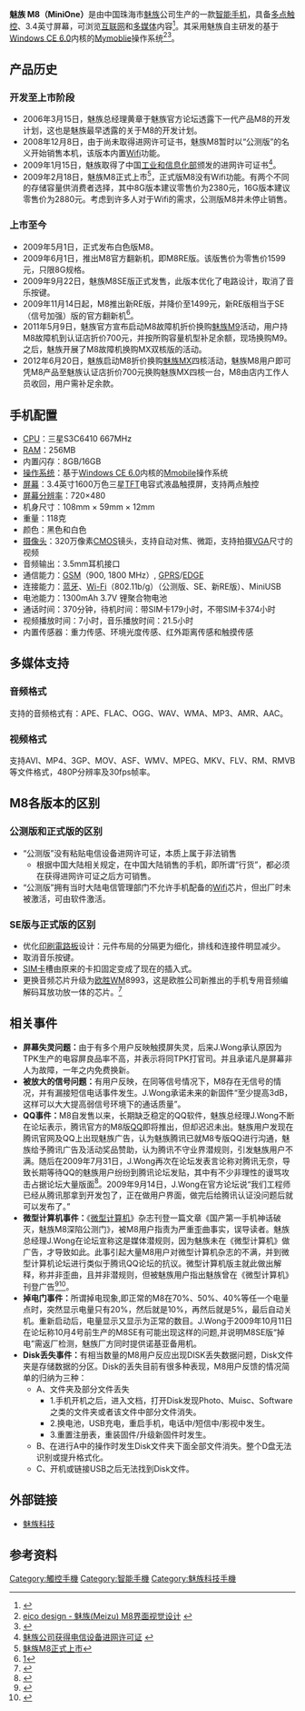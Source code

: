 {{多個問題|
{{copyedit|time=2009-09-13T09:12:14+00:00}}
{{Refimprove|time=2022-02-25T05:14:03+00:00}}
{{or1|time=2021-06-01}}
}}
{{Infobox Mobile
| name = 魅族 M8（MiniOne）
| image = MeizuM8.JPG
| imagesize = 150px
| manufacturer = [[魅族|魅族]]
| carrier =
| available = 2009年2月18日
| screen = 3.4英寸 [[多点触控|多点触控]]全视角[[LCD|LCD]] 720×480[[像素|像素]] 
| exterior_screen =
| ringtone =
| camera = 320万[[像素|像素]]
| memory = 内建闪存8GB/16GB
| networks = GSM(900,1800 MHz), GPRS, EDGE
| battery = 1200[[mAh|mAh]] 3.7V [[锂离子电池|锂聚合物电池]]
| connectivity = [[蓝牙|蓝牙]]、Wifi(802.11b/g)、MiniUSB
| size = 108×59×12 mm
| form = 直板式
| weight = 118 [[克|克]] 
| music = 支持APE、FLAC、OGG、MP3、WMA、AMR、AAC等格式
}}

'''魅族 M8（MiniOne）'''是由中国珠海市[[魅族|魅族]]公司生产的一款[[智能手机|智能手机]]，具备[[多点触控|多点触控]]、3.4英寸屏幕，可浏览[[互联网|互联网]]和[[多媒体|多媒体]]内容<ref>{{Cite news |url=https://tech.huanqiu.com/article/9CaKrnJliW4 |title=大家来找茬 魅族M8与iPhone对比评测 |accessdate=2021-12-17}}</ref>。其采用魅族自主研发的基于[[Windows_CE_6.0|Windows CE 6.0]]内核的[[Mymoblie|Mymoblie]]操作系统<ref>[http://www.eicodesign.com/case/22.html eico design - 魅族(Meizu) M8界面视觉设计] {{webarchive|url=https://web.archive.org/web/20090129091759/http://eicodesign.com/case/22.html |date=2009-01-29 }}</ref><ref>{{Cite news |url=http://covid-19.chinadaily.com.cn/hqcj/xfly/2013-08-20/content_9899849.html |title=JW：好用的大屏手机看我的魅族M8可换购MX3- 中国日报网 |accessdate=2021-12-17}}</ref>。

== 产品历史 ==
=== 开发至上市阶段 ===
*2006年3月15日，魅族总经理黄章于魅族官方论坛透露下一代产品M8的开发计划，这也是魅族最早透露的关于M8的开发计划。
*2008年12月8日，由于尚未取得进网许可证书，魅族M8暂时以“公测版”的名义开始销售本机，该版本内置[[Wifi|Wifi]]功能。
*2009年1月15日，魅族取得了中国[[工业和信息化部|工业和信息化部]]颁发的进网许可证书<ref>[http://www.meizu.com/news/m8cert.html 魅族公司获得电信设备进网许可证] {{webarchive|url=https://web.archive.org/web/20090221125643/http://www.meizu.com/news/m8cert.html |date=2009-02-21 }}</ref>。
*2009年2月18日，魅族M8正式上市<ref>[http://bbs.meizu.com/thread-806874-1-1.html 魅族M8正式上市]</ref>，正式版M8没有Wifi功能。有两个不同的存储容量供消费者选择，其中8G版本建议零售价为2380元，16G版本建议零售价为2880元。考虑到许多人对于Wifi的需求，公测版M8并未停止销售。

=== 上市至今 ===
*2009年5月1日，正式发布白色版M8。
*2009年6月1日，推出M8官方翻新机，即M8RE版。该版售价为零售价1599元，只限8G规格。
*2009年9月22日，魅族M8SE版正式发售，此版本优化了电路设计，取消了音乐按键。
*2009年11月14日起，M8推出新RE版，并降价至1499元，新RE版相当于SE（信号加强）版的官方翻新机<ref>[http://bbs.meizu.com/thread-1293119-1-1.html]</ref>。
*2011年5月9日，魅族官方宣布启动M8故障机折价换购[[魅族M9|魅族M9]]活动，用户持M8故障机到认证店折价700元，并按所购容量机型补足余额，现场换购M9。之后，魅族开展了M8故障机换购MX双核版的活动。
*2012年6月20日，魅族启动M8折价换购[[魅族MX|魅族MX]]四核活动，魅族M8用户即可凭M8产品至魅族认证店折价700元换购魅族MX四核一台，M8由店内工作人员收回，用户需补足余款。

== 手机配置 ==
* [[CPU|CPU]]：三星S3C6410 667MHz
* [[隨機存取記憶體|RAM]]：256MB
* 内置闪存：8GB/16GB
* [[操作系统|操作系统]]：基于[[Windows_CE_6.0|Windows CE 6.0]]内核的[[Mmobile|Mmobile]]操作系统
* [[屏幕|屏幕]]：3.4英寸1600万色三星[[TFT|TFT]]电容式液晶触摸屏，支持两点触控
* [[屏幕分辨率|屏幕分辨率]]：720×480
* 机身尺寸：108mm × 59mm × 12mm
* 重量：118克
* 颜色：黑色和白色
* [[摄像头|摄像头]]：320万像素[[CMOS|CMOS]]镜头，支持自动对焦、微距，支持拍摄[[VGA|VGA]]尺寸的视频
* 音频输出：3.5mm耳机接口
* 通信能力：[[GSM|GSM]]（900, 1800 MHz）, [[GPRS|GPRS]]/[[EDGE|EDGE]]
* 连接能力：[[蓝牙|蓝牙]]、[[Wi-Fi|Wi-Fi]]（802.11b/g）（公测版、SE、新RE版）、MiniUSB
* 电池能力：1300mAh 3.7V 锂聚合物电池
* 通话时间：370分钟，待机时间：带SIM卡179小时，不带SIM卡374小时
* 视频播放时间：7小时，音乐播放时间：21.5小时
* 内置传感器：重力传感、环境光度传感、红外距离传感和触摸传感

== 多媒体支持 ==
=== 音频格式 ===
支持的音频格式有：APE、FLAC、OGG、WAV、WMA、MP3、AMR、AAC。

=== 视频格式 ===
支持AVI、MP4、3GP、MOV、ASF、WMV、MPEG、MKV、FLV、RM、RMVB等文件格式，480P分辨率及30fps帧率。

== M8各版本的区别 ==
=== 公测版和正式版的区别 ===
*“公测版”没有粘贴电信设备进网许可证，本质上属于非法销售
**根据中国大陆相关规定，在中国大陆销售的手机，即所谓“行货”，都必须在获得进网许可证之后方可销售。
*“公测版”拥有当时大陆电信管理部门不允许手机配备的[[Wifi|Wifi]]芯片，但出厂时未被激活，可由软件激活。

=== SE版与正式版的区别 ===
*优化[[印刷電路板|印刷電路板]]设计：元件布局的分隔更为细化，排线和连接件明显减少。
*取消音乐按键。
*[[SIM卡|SIM卡]]槽由原来的卡扣固定变成了现在的插入式。
*更换音频芯片升级为[[欧胜|欧胜]]WM8993，这是欧胜公司新推出的手机专用音频编解码耳放功放一体的芯片。<ref>{{Cite news |url=https://tech.huanqiu.com/article/9CaKrnK1U4i |title=为什么魅族设计是国产手机中一股清流 看完这些就知道 |accessdate=2021-12-17}}</ref>

== 相关事件 ==
* '''屏幕失灵问题：'''由于有多个用户反映触摸屏失灵，后来J.Wong承认原因为TPK生产的电容屏良品率不高，并表示将同TPK打官司。并且承诺凡是屏幕非人为故障，一年之内免费换新。
* '''被放大的信号问题：'''有用户反映，在同等信号情况下，M8存在无信号的情况，并有漏接短信电话事件发生。J.Wong承诺未来的新固件“至少提高3dB，这样可以大大提高弱信号环境下的通话质量”。
* '''QQ事件：'''M8自发售以来，长期缺乏稳定的QQ软件，魅族总经理J.Wong不断在论坛表示，腾讯官方的M8版[[QQ|QQ]]即将推出，但却迟迟未出。魅族用户发现在腾讯官网及QQ上出现魅族广告，认为魅族腾讯已就M8专版QQ进行沟通，魅族给予腾讯广告及活动奖品赞助，认为腾讯不守业界潜规则，引发魅族用户不满。随后在2009年7月31日，J.Wong再次在论坛发表言论称对腾讯无奈，导致长期等待QQ的魅族用户纷纷到腾讯论坛发贴，其中有不少非理性的谩骂攻击占据论坛大量版面<ref>{{cite web|url=http://www.cnbeta.com/articles/89996.htm|title=快讯:魅油集体攻占TX论坛 索要QQ_Meizu 魅族_cnBeta.COM|author=cnBeta|work=cnbeta.com}}</ref>。2009年9月14日，J.Wong在官方论坛说“我们工程师已经从腾讯那拿到开发包了，正在做用户界面，做完后给腾讯认证没问题后就可以发布了。”
* '''微型计算机事件：'''《[[微型计算机_(杂志)|微型计算机]]》杂志刊登一篇文章《国产第一手机神话破灭，魅族M8深陷公测门》，被M8用户指责为严重歪曲事实，误导读者。魅族总经理J.Wong在论坛宣称这是媒体潜规则，因为魅族未在《微型计算机》做广告，才导致如此。此事引起大量M8用户对微型计算机杂志的不满，并到微型计算机论坛进行类似于腾讯QQ论坛的抗议。微型计算机版主就此做出解释，称并非歪曲，且并非潜规则，但被魅族用户指出魅族曾在《微型计算机》刊登广告<ref>{{cite web|url=http://www.cnbeta.com/articles/91144.htm|title=魅友再次发飙 继暴腾讯论坛后再暴《微型计算机》论坛_Meizu 魅族_cnBeta.COM|author=cnBeta|work=cnbeta.com}}</ref><ref>{{cite web|url=http://www.cnbeta.com/articles/91194.htm|title=《微型计算机》论坛回应煤油质疑 称文章并无任何歪曲_Meizu 魅族_cnBeta.COM|author=cnBeta|work=cnbeta.com}}</ref>。
* '''掉电门事件：'''所谓掉电现象,即正常的M8在70%、50%、40%等任一个电量点时，突然显示电量只有20%，然后就是10%，再然后就是5%，最后自动关机。重新启动后，电量显示又显示为正常的数目。J.Wong于2009年10月11日在论坛称10月4号前生产的M8SE有可能出现这样的问题,并说明M8SE版“掉电”需返厂检测，魅族厂方同时提供诺基亚备用机。
* '''Disk丢失事件：'''有相当数量的M8用户反应出现DISK丢失数据问题，Disk文件夹是存储数据的分区。Disk的丢失目前有很多种表现，M8用户反馈的情况简单的归纳为三种：
** A、文件夹及部分文件丢失
*** 1.手机开机之后，进入文档，打开Disk发现Photo、Muisc、Software之类的文件夹或者该文件中部分文件消失。
*** 2.换电池，USB充电，重启手机，电话中/短信中/影视中发生。
*** 3.重置注册表，重装固件/升级新固件时发生。
** B、在进行A中的操作时发生Disk文件夹下面全部文件消失。整个D盘无法识别或提升格式化。
** C、开机或链接USB之后无法找到Disk文件。

== 外部链接 ==
* [http://www.meizu.com/ 魅族科技]

== 参考资料 ==
<references />

{{魅族科技}}

[[Category:觸控手機|Category:觸控手機]]
[[Category:智能手機|Category:智能手機]]
[[Category:魅族科技手機|Category:魅族科技手機]]